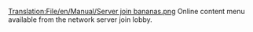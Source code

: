 [[Translation:File/en/Manual/Server join bananas.png]]
Online content menu available from the network server join lobby.
